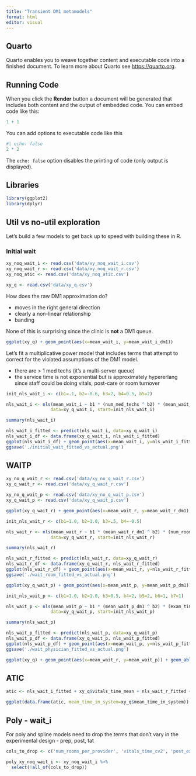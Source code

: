 ```yaml
---
title: "Transient DM1 metamodels"
format: html
editor: visual
---
```


## Quarto

Quarto enables you to weave together content and executable code into a finished document. To learn more about Quarto see <https://quarto.org>.

## Running Code

When you click the **Render** button a document will be generated that includes both content and the output of embedded code. You can embed code like this:

```r
1 + 1
```

You can add options to executable code like this

```r
#| echo: false
2 * 2
```

The `echo: false` option disables the printing of code (only output is displayed).

## Libraries

```r
library(ggplot2)
library(dplyr)
```


## Util vs no-util exploration

Let's build a few models to get back up to speed with building these in R.

### Initial wait

```r
xy_noq_wait_i <- read.csv('data/xy_noq_wait_i.csv')
xy_noq_wait_r <- read.csv('data/xy_noq_wait_r.csv')
xy_noq_atic <- read.csv('data/xy_noq_atic.csv')

xy_q <- read.csv('data/xy_q.csv')
```

How does the raw DM1 approximation do?

- moves in the right general direction
- clearly a non-linear relationship
- banding

None of this is surprising since the clinic is **not** a DM1 queue.

```r
ggplot(xy_q) + geom_point(aes(x=mean_wait_i, y=mean_wait_i_dm1))
```

Let's fit a multiplicative power model that includes terms that attempt to
correct for the violated assumptions of the DM1 model.

- there are > 1 med techs (it's a multi-server queue)
- the service time is not exponential but is approximately hypererlang since
staff could be doing vitals, post-care or room turnover



```r
init_nls_wait_i <- c(b1=.1, b2=-0.6, b3=2, b4=0.5, b5=2)

nls_wait_i <- nls(mean_wait_i ~ b1 * (num_med_techs ^ b2) * (mean_wait_i_dm1 ^ b3) * (staff_eff_svc_time_cv2 ^ b5) * (num_rooms ^ b4),
                 data=xy_q_wait_i, start=init_nls_wait_i)

summary(nls_wait_i)
```

```r
nls_wait_i_fitted <- predict(nls_wait_i, data=xy_q_wait_i)
nls_wait_i_df <- data.frame(xy_q_wait_i, nls_wait_i_fitted)
ggplot(nls_wait_i_df) + geom_point(aes(x=mean_wait_i, y=nls_wait_i_fitted)) + geom_abline(intercept=0, slope=1)
ggsave('./initial_wait_fitted_vs_actual.png')
```



## WAITP

```r
xy_no_q_wait_r <- read.csv('data/xy_no_q_wait_r.csv')
xy_q_wait_r <- read.csv('data/xy_q_wait_r.csv')

xy_no_q_wait_p <- read.csv('data/xy_no_q_wait_p.csv')
xy_q_wait_p <- read.csv('data/xy_q_wait_p.csv')
```

```r
ggplot(xy_q_wait_r) + geom_point(aes(x=mean_wait_r, y=mean_wait_r_dm1)) + geom_abline(intercept=0, slope=1)
```

```r
init_nls_wait_r <- c(b1=1.0, b2=1.0, b3=.5, b4=-0.5)

nls_wait_r <- nls(mean_wait_r ~ b1 * (mean_wait_r_dm1 ^ b2) * (num_rooms ^ b3) * (exam_eff_svc_time_cv2 ^ b4),
                 data=xy_q_wait_r, start=init_nls_wait_r)

summary(nls_wait_r)
```
```r
nls_wait_r_fitted <- predict(nls_wait_r, data=xy_q_wait_r)
nls_wait_r_df <- data.frame(xy_q_wait_r, nls_wait_r_fitted)
ggplot(nls_wait_r_df) + geom_point(aes(x=mean_wait_r, y=nls_wait_r_fitted)) + geom_abline(intercept=0, slope=1)
ggsave('./wait_room_fitted_vs_actual.png')
```


```r
ggplot(xy_q_wait_p) + geom_point(aes(x=mean_wait_p, y=mean_wait_p_dm1)) + geom_abline(intercept=0, slope=1)
```

```r
init_nls_wait_p <- c(b1=1.0, b2=1.0, b3=0.5, b4=2, b5=2, b6=1, b7=1)

nls_wait_p <- nls(mean_wait_p ~ b1 * (mean_wait_p_dm1 ^ b2) * (exam_time_cv2 ^ b3) * (num_rooms ^ b4) * (num_med_techs ^ b5) * (off_util_staff ^ b6) * (off_util_room^b7),
                 data=xy_q_wait_p, start=init_nls_wait_p)

summary(nls_wait_p)
```

```r
nls_wait_p_fitted <- predict(nls_wait_p, data=xy_q_wait_p)
nls_wait_p_df <- data.frame(xy_q_wait_p, nls_wait_p_fitted)
ggplot(nls_wait_p_df) + geom_point(aes(x=mean_wait_p, y=nls_wait_p_fitted)) + geom_abline(intercept=0, slope=1)
ggsave('./wait_physician_fitted_vs_actual.png')
```


```r
ggplot(xy_q) + geom_point(aes(x=mean_wait_r, y=mean_wait_p)) + geom_abline(intercept=0, slope=1)
```

## ATIC

```r
atic <- nls_wait_i_fitted + xy_q$vitals_time_mean + nls_wait_r_fitted + nls_wait_p_fitted + xy_q$exam_time_mean + xy_q$post_exam_time_mean

ggplot(data.frame(atic, mean_time_in_system=xy_q$mean_time_in_system)) + geom_point(aes(x=mean_time_in_system, y=atic)) + geom_abline(intercept=0, slope=1)
```
## Poly - wait_i

For poly and spline models need to drop the terms that don't vary in the experimental design - prep, post, tat

```r
cols_to_drop <- c('num_rooms_per_provider', 'vitals_time_cv2', 'post_exam_time_cv2', 'room_turnover_time_mean', 'room_turnover_time_cv2')
```

```r
poly_xy_noq_wait_i <- xy_noq_wait_i %>% 
  select(!all_of(cols_to_drop))
```

